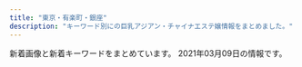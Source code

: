 ```yaml
---
title: "東京・有楽町・銀座"
description: "キーワード別にの巨乳アジアン・チャイナエステ嬢情報をまとめました。"
---
```


新着画像と新着キーワードをまとめています。
2021年03月09日の情報です。

<DmmAffiliateIns />
<KeywordTable
  shops={
    [
    {
        "img_links": [
            "http://cocosia-massage.work/sp/img/t-t2.jpg",
            "http://cocosia-massage.work/sp/img/t-t.jpg",
            "http://cocosia-massage.work/img/sta6.jpg",
            "http://cocosia-massage.work/sp/img/cam3.jpg",
            "http://cocosia-massage.work/sp/img/p-4.jpg",
            "http://cocosia-massage.work/img/news.jpg",
            "http://cocosia-massage.work/sp/img/st6.jpg",
            "http://cocosia-massage.work/sp/img/cam4.jpg",
            "http://cocosia-massage.work/img/st5.jpg",
            "http://cocosia-massage.work/sp/img/acc.jpg",
            "http://cocosia-massage.work/sp/img/t-s.jpg",
            "http://cocosia-massage.work/img/newf.jpg",
            "http://cocosia-massage.work/img/conc.jpg",
            "http://cocosia-massage.work/img/acc.jpg",
            "http://cocosia-massage.work/sp/img/st5.jpg",
            "http://cocosia-massage.work/img/sta4.jpg",
            "http://cocosia-massage.work/img/st4.jpg",
            "http://cocosia-massage.work/img/sta1.jpg",
            "http://cocosia-massage.work/sp/img/p-5.jpg",
            "http://cocosia-massage.work/img/fla-2.jpg",
            "http://cocosia-massage.work/sp/img/t-r.jpg",
            "http://cocosia-massage.work/sp/img/sys.jpg",
            "http://cocosia-massage.work/sp/img/pc.jpg",
            "http://cocosia-massage.work/img/r9.jpg",
            "http://cocosia-massage.work/sp/img/p-3.jpg",
            "http://cocosia-massage.work/img/head2.jpg",
            "http://cocosia-massage.work/img/st1.jpg",
            "http://cocosia-massage.work/sp/img/botton.jpg",
            "http://cocosia-massage.work/img/sta3.jpg",
            "http://cocosia-massage.work/sp/img/cam2.jpg",
            "http://cocosia-massage.work/img/sta5.jpg",
            "http://cocosia-massage.work/img/xmas.png",
            "http://cocosia-massage.work/sp/img/st2.jpg",
            "http://cocosia-massage.work/img/st2.jpg",
            "http://cocosia-massage.work/sp/img/qr.jpg",
            "http://cocosia-massage.work/sp/img/p-6.jpg",
            "http://cocosia-massage.work/sp/img/rec.jpg",
            "http://cocosia-massage.work/img/st6.jpg",
            "http://cocosia-massage.work/img/st3.jpg",
            "http://cocosia-massage.work/sp/img/st1.jpg",
            "http://cocosia-massage.work/sp/img/cam1.jpg",
            "http://cocosia-massage.work/sp/img/st4.jpg",
            "http://cocosia-massage.work/img/fla-1.jpg",
            "http://cocosia-massage.work/sp/img/st3.jpg",
            "http://cocosia-massage.work/sp/img/info.jpg",
            "http://cocosia-massage.work/img/cncp.jpg",
            "http://cocosia-massage.work/img/sta2.jpg",
            "http://cocosia-massage.work/img/nos.jpg"
        ],
        "name": "COCOSIA",
        "station": "\u4eba\u5f62\u753a\u99c5A1\u51fa\u53e3",
        "keywords": {
            "F": 5,
            "88": 5,
            "D": 8,
            "C": 22,
            "E": 2,
            "87": 2,
            "85": 16
        },
        "url": "http://cocosia-massage.work/"
    },
    {
        "url": "http://esthe-aroma.com/",
        "img_links": [
            "http://esthe-aroma.com/images/photo03.jpg",
            "http://esthe-aroma.com/images/cg08.jpg",
            "http://esthe-aroma.com/images/cg09.jpg",
            "http://esthe-aroma.com/images/cg03.jpg",
            "http://esthe-aroma.com/images/cg05.jpg",
            "http://esthe-aroma.com/images/btn2.png",
            "http://esthe-aroma.com/images/qrc.jpg",
            "http://esthe-aroma.com/images/mainImg_sub.jpg",
            "http://esthe-aroma.com/images/icon_tel.png",
            "http://esthe-aroma.com/images/photo01.jpg",
            "http://esthe-aroma.com/images/icon_staff.png",
            "http://esthe-aroma.com/images/photo02.jpg",
            "http://esthe-aroma.com/images/icon_info.png",
            "http://esthe-aroma.com/images/cg01.jpg",
            "http://esthe-aroma.com/images/end-info.png",
            "http://esthe-aroma.com/images/cg13.jpg",
            "http://esthe-aroma.com/images/cg07.jpg",
            "http://esthe-aroma.com/images/cg11.jpg",
            "http://esthe-aroma.com/images/cg02.jpg",
            "http://esthe-aroma.com/images/cg10.jpg",
            "http://esthe-aroma.com/images/cg04.jpg",
            "http://esthe-aroma.com/images/icon_top.png",
            "http://esthe-aroma.com/images/cg12.jpg",
            "http://esthe-aroma.com/images/cg06.jpg",
            "http://esthe-aroma.com/images/icon_concept.png"
        ],
        "station": "\u99ac\u55b0\u6a2a\u5c71\u99c5A2\u51fa\u53e3",
        "name": "Miss.9\uff5e\u30df\u30b9.\u30ad\u30e5\u30a6\uff5e",
        "keywords": {
            "E": 1,
            "D": 10,
            "86": 13,
            "C": 2
        }
    },
    {
        "station": "\u6771\u9280\u5ea7\u99c5A7\u51fa\u53e3",
        "name": "Tiara-\u30c6\u30a4\u30a2\u30e9-",
        "url": "https://est-tiara.info/",
        "keywords": {
            "E": 1,
            "89": 1,
            "D": 4,
            "C": 1,
            "87": 1
        },
        "img_links": [
            "https://est-tiara.info/staffPhoto/s20210304095623.jpg",
            "https://est-tiara.info/uploadfiles/Image/image(1).png",
            "https://est-tiara.info/staffPhoto/b20201016083828.jpg",
            "https://est-tiara.info/staffPhoto/b20210304095739.jpg",
            "https://est-tiara.info/uploadfiles/Image/image(2).png",
            "https://est-tiara.info/images/gallery/r1.jpg",
            "https://est-tiara.info/uploadfiles/Image/image(4).png",
            "https://est-tiara.info/staffPhoto/s20210304095845.jpg",
            "https://est-tiara.info/images/gallery/r8.jpg",
            "https://est-tiara.info/uploadfiles/Image/campaignEstTiaraInfo.jpg",
            "https://est-tiara.info/uploadfiles/Image/image.png",
            "https://est-tiara.info/images/gallery/r3.jpg",
            "https://est-tiara.info/images/gallery/r5.jpg",
            "https://est-tiara.info/staffPhoto/b20210304095845.jpg",
            "https://est-tiara.info/js/sliderLine/slide_prev.png",
            "https://est-tiara.info/staffPhoto/b20210304100038.jpg",
            "https://est-tiara.info/images/gallery/r6.jpg",
            "https://est-tiara.info/images/gallery/r4.jpg",
            "https://est-tiara.info/staffPhoto/s20201016083828.jpg",
            "https://est-tiara.info/images/mobile.png",
            "https://est-tiara.info/js/sliderLine/slide_next.png",
            "https://est-tiara.info/staffPhoto/s20201016083614.jpg",
            "https://est-tiara.info/uploadfiles/Image/image(3).png",
            "https://est-tiara.info/staffPhoto/b20210304100121.jpg",
            "https://est-tiara.info/staffPhoto/b20201016083614.jpg",
            "https://est-tiara.info/staffPhoto/s20210304100038.jpg",
            "https://est-tiara.info/images/returnBtn.png",
            "https://est-tiara.info/images/gallery/r2.jpg",
            "https://est-tiara.info/staffPhoto/b20210304095623.jpg",
            "https://est-tiara.info/staffPhoto/s20210304095739.jpg",
            "https://est-tiara.info/staffPhoto/s20210304100121.jpg",
            "https://est-tiara.info/images/gallery/r7.jpg"
        ]
    },
    {
        "name": "\u60a0",
        "url": "http://koikst.xyz/",
        "keywords": {
            "85": 2,
            "89": 3,
            "E": 3,
            "C": 2
        },
        "img_links": [
            "http://koikst.xyz/_src/20885809/www.cman.png",
            "http://koikst.xyz/_src/20886103/up.png",
            "http://koikst.xyz/_src/20991736/t02200330_0640096013249885015.jpg",
            "http://sunflower.jp.net/2.jpg",
            "http://sunflower.jp.net/5.jpg",
            "http://koikst.xyz/_src/21089124/img20180325193504865361.png",
            "http://koikst.xyz/_src/20886308/t02200330_0640096013249885015.jpg",
            "http://koikst.xyz/_src/20886060/index_33.png",
            "http://koikst.xyz/_src/20886062/index_35.png",
            "http://koikst.xyz/_src/20885828/up.png",
            "http://koikst.xyz/_src/20886019/up.png",
            "http://koikst.xyz/_src/20886231/_dsf0770_pp.jpg",
            "http://koikst.xyz/_src/20886005/wechatimg35.jpg",
            "http://koikst.xyz/_src/20886310/wechatimg405.jpg",
            "http://koikst.xyz/_src/20886229/_dsf0778_pp.jpg",
            "http://koikst.xyz/_src/20885845/up.png",
            "http://koikst.xyz/_src/20886235/t02200330_0640096013249885015.jpg",
            "http://koikst.xyz/_src/20886066/slider2.png",
            "http://koikst.xyz/_src/20885997/up.png",
            "http://koikst.xyz/_src/20886007/_k3_6020.jpg",
            "http://koikst.xyz/_src/51067440/wechatimg723.jpg",
            "http://koikst.xyz/_src/20886092/therapist-ito.jpg",
            "http://koikst.xyz/_src/20886300/media-20170919.jpg",
            "http://koikst.xyz/_src/20886010/img_3017.jpg",
            "http://sunflower.jp.net/1.jpg",
            "http://koikst.xyz/_src/20886305/therapist-ito.jpg",
            "http://koikst.xyz/_src/20886061/index_34.png",
            "http://koikst.xyz/_src/51067437/wechatimg724.jpg",
            "http://koikst.xyz/_src/20886008/_k3_6019.jpg",
            "http://koikst.xyz/_src/20886233/906ab10dd05fdcaee1fa99bd6e5779ea.jpg",
            "http://koikst.xyz/_src/20886059/sign.png",
            "http://koikst.xyz/_src/20886287/9c88380aa0315ec9292225a3223d62d9.jpg",
            "http://koikst.xyz/_src/20886283/img20170527114635169213.png",
            "http://koikst.xyz/_src/20886006/wechatimg36.jpg",
            "http://koikst.xyz/_src/20886064/index_37.png",
            "http://koikst.xyz/_src/20886148/therapist-ito.jpg",
            "http://koikst.xyz/_src/20886222/up.png",
            "http://koikst.xyz/_src/20885811/up.png",
            "http://koikst.xyz/_src/51067435/wechatimg725.jpg",
            "http://koikst.xyz/_src/20886009/img_2917.jpg",
            "http://koikst.xyz/_src/51067433/wechatimg726.jpg",
            "http://sunflower.jp.net/6.jpg",
            "http://koikst.xyz/_src/20886063/index_36.png",
            "http://koikst.xyz/_src/20886122/up.png",
            "http://sunflower.jp.net/3.jpg",
            "http://koikst.xyz/_src/20886111/_dsf0778_pp.jpg",
            "http://koikst.xyz/_src/20886065/index_38.png",
            "http://koikst.xyz/_src/20886211/07958eda583eff2b24876adf03c0a434.jpg",
            "http://koikst.xyz/_src/20886035/up.png",
            "http://koikst.xyz/_src/20885836/sign.jpg",
            "http://koikst.xyz/_src/20886058/sign.png",
            "http://koikst.xyz/_src/20886303/07958eda583eff2b24876adf03c0a434.jpg"
        ],
        "station": "JR\u6771\u4eac\u99c5\u516b\u91cd\u6d32\u53e3"
    },
    {
        "url": "https://aroma.tyo.cm/",
        "station": "\u8305\u5834\u753a\u99c510\u756a\u51fa\u53e3",
        "img_links": [],
        "keywords": {},
        "name": "\u6975\u4e0a\u30e1\u30f3\u30ba\u30a2\u30ed\u30de\u65e5\u672c\u6a4b"
    },
    {
        "img_links": [
            "https://www.hatena.ne.jp/images/wwwridge/ok@2x.png",
            "https://www.hatena.ne.jp/images/wwwridge/help@2x.png",
            "http://b.hatena.ne.jp/images/v4/public/add/hatenabookmark_android.png",
            "http://momipara.jp/img/link/momi88.jpg",
            "https://b.st-hatena.com/images/entry-button/button-only@2x.png",
            "https://b.hatena.ne.jp/images/v4/public/add/hatenabookmark_ios7.png",
            "http://asian.mensesthe.tokyo/wp-content/uploads/2016/01/7CzXuAWe.jpg",
            "https://b.hatena.ne.jp/images/v4/public/add/hatenabookmark_android.png",
            "http://\u30a2\u30b8\u30a2\u30f3\u30a8\u30b9\u30c6.biz/images/88-31.jpg",
            "http://b.hatena.ne.jp/images/v4/public/add/hatenabookmark_ios7.png",
            "https://www.hatena.ne.jp/images/wwwridge/ng@2x.png"
        ],
        "name": "\u5feb\u9069\u5802",
        "station": "\u516b\u4e01\u5800\u99c5B2\u51fa\u53e3",
        "url": "http://kaitekido.eei.jp/",
        "keywords": {}
    },
    {
        "keywords": {
            "85": 5,
            "86": 5,
            "87": 10,
            "D": 20
        },
        "name": "Angel Love",
        "url": "https://angel-love.tyo.cm/",
        "img_links": [
            "https://angel-love.tyo.cm/images/info.jpg",
            "https://angel-love.tyo.cm/images/s_news.jpg",
            "https://angel-love.tyo.cm/photos/sites/27/2021/02/2021021603162127.jpg",
            "https://angel-love.tyo.cm/images/top.jpg",
            "https://angel-love.tyo.cm/photos/sites/27/2021/02/2021021603162366.jpg",
            "https://angel-love.tyo.cm/images/room4.jpg",
            "https://angel-love.tyo.cm/images/s_staff.png",
            "https://angel-love.tyo.cm/images/s1.jpg",
            "https://angel-love.tyo.cm/images/room3.jpg",
            "https://angel-love.tyo.cm/photos/sites/27/2021/02/2021021606344273.jpg",
            "https://angel-love.tyo.cm/images/news_bj1.jpg",
            "https://angel-love.tyo.cm/photos/sites/27/2021/02/2021021606263617.jpg",
            "https://angel-love.tyo.cm/images/news_bj3.jpg",
            "https://angel-love.tyo.cm/images/room1.jpg",
            "https://angel-love.tyo.cm/images/mobile.jpg",
            "https://angel-love.tyo.cm/images/room2.jpg",
            "https://angel-love.tyo.cm/images/s3.jpg",
            "https://angel-love.tyo.cm/photos/sites/27/2021/02/2021021603212172.jpg"
        ],
        "station": "\u9280\u5ea7\u99c5A5\u51fa\u53e3"
    },
    {
        "keywords": {
            "E": 6,
            "C": 6,
            "D": 9,
            "86": 9,
            "89": 3,
            "85": 6,
            "88": 3
        },
        "url": "http://sweet-massage.work/",
        "name": "Sweet",
        "img_links": [
            "http://sweet-massage.work/img/s4.jpg",
            "http://sweet-massage.work/img/foot-body.jpg",
            "http://sweet-massage.work/img/sta5.jpg",
            "http://sweet-massage.work/img/sta3.jpg",
            "http://sweet-massage.work/img/st05.jpg",
            "http://sweet-massage.work/sp/img/t-s.jpg",
            "http://sweet-massage.work/img/mobile-1.png",
            "http://sweet-massage.work/sp/img/s6.jpg",
            "http://sweet-massage.work/img/sta4.jpg",
            "http://sweet-massage.work/sp/img/sys.jpg",
            "http://sweet-massage.work/sp/img/time.jpg",
            "http://sweet-massage.work/sp/img/s5.jpg",
            "http://sweet-massage.work/img/st3.jpg",
            "http://sweet-massage.work/sp/img/st3.jpg",
            "http://sweet-massage.work/sp/img/pc.jpg",
            "http://sweet-massage.work/img/st005.jpg",
            "http://sweet-massage.work/img/s3.jpg",
            "http://sweet-massage.work/img/st04.jpg",
            "http://sweet-massage.work/sp/img/info.jpg",
            "http://sweet-massage.work/img/s6.jpg",
            "http://sweet-massage.work/img/st4.jpg",
            "http://sweet-massage.work/img/nos.jpg",
            "http://sweet-massage.work/sp/img/st5.jpg",
            "http://sweet-massage.work/sp/img/st05.jpg",
            "http://sweet-massage.work/img/st07.jpg",
            "http://sweet-massage.work/img/st01.jpg",
            "http://sweet-massage.work/img/m1.png",
            "http://sweet-massage.work/img/st6.jpg",
            "http://sweet-massage.work/sp/img/st06.jpg",
            "http://sweet-massage.work/sp/img/st2.jpg",
            "http://sweet-massage.work/sp/img/st1.jpg",
            "http://sweet-massage.work/sp/img/t-o.jpg",
            "http://sweet-massage.work/sp/img/t-r.jpg",
            "http://sweet-massage.work/sp/img/s4.jpg",
            "http://sweet-massage.work/img/st03.jpg",
            "http://sweet-massage.work/sp/img/pic.jpg",
            "http://sweet-massage.work/img/s2.jpg",
            "http://sweet-massage.work/sp/img/t-a.jpg",
            "http://sweet-massage.work/sp/img/st6.jpg",
            "http://sweet-massage.work/sp/img/st005.jpg",
            "http://sweet-massage.work/sp/img/tel.jpg",
            "http://sweet-massage.work/img/s1.jpg",
            "http://sweet-massage.work/img/sta6.jpg",
            "http://sweet-massage.work/sp/img/st07.jpg",
            "http://sweet-massage.work/img/sta2.jpg",
            "http://sweet-massage.work/img/st7.jpg",
            "http://sweet-massage.work/img/st1.jpg",
            "http://sweet-massage.work/sp/img/botton.jpg",
            "http://sweet-massage.work/sp/img/st4.jpg",
            "http://sweet-massage.work/sp/img/st04.jpg",
            "http://sweet-massage.work/img/st06.jpg",
            "http://sweet-massage.work/sp/img/add.jpg",
            "http://sweet-massage.work/sp/img/s7.jpg",
            "http://sweet-massage.work/img/s7.jpg",
            "http://sweet-massage.work/img/s5.jpg",
            "http://sweet-massage.work/img/sta7.jpg",
            "http://sweet-massage.work/img/sta1.jpg",
            "http://sweet-massage.work/sp/img/tit.jpg",
            "http://sweet-massage.work/img/st2.jpg",
            "http://sweet-massage.work/sp/img/st7.jpg",
            "http://sweet-massage.work/sp/img/st02.jpg",
            "http://sweet-massage.work/sp/img/st03.jpg",
            "http://sweet-massage.work/img/st5.jpg",
            "http://sweet-massage.work/sp/img/t-t.jpg",
            "http://sweet-massage.work/sp/img/add2.jpg",
            "http://sweet-massage.work/sp/img/st01.jpg",
            "http://sweet-massage.work/img/st02.jpg"
        ],
        "station": "\u8305\u5834\u753a\u99c53\u756a\u51fa\u53e3"
    },
    {
        "station": "\u99ac\u55b0\u6a2a\u5c71\u99c5A2\u51fa\u53e3",
        "keywords": {
            "87": 7,
            "D": 8,
            "86": 1
        },
        "url": "http://www.comodo.relaxjp.info/",
        "img_links": [
            "http://www.comodo.relaxjp.info/files/011.jpg",
            "http://www.comodo.relaxjp.info/files/010-03.jpg",
            "http://www.comodo.relaxjp.info/files/013.jpg",
            "http://www.comodo.relaxjp.info/images/s_news.jpg",
            "http://www.comodo.relaxjp.info/images/hua.jpg",
            "http://www.comodo.relaxjp.info/images/s_staff.jpg",
            "http://www.comodo.relaxjp.info/files/013-03.jpg",
            "http://www.comodo.relaxjp.info/files/014-02.jpg",
            "http://www.comodo.relaxjp.info/files/009.jpg",
            "http://www.comodo.relaxjp.info/images/s_info.jpg",
            "http://www.comodo.relaxjp.info/files/013-02.jpg",
            "http://www.comodo.relaxjp.info/files/010-02.jpg",
            "http://www.comodo.relaxjp.info/files/008-03.jpg",
            "http://www.comodo.relaxjp.info/files/014-03.jpg",
            "http://www.comodo.relaxjp.info/files/014.jpg",
            "http://www.comodo.relaxjp.info/files/008.jpg",
            "http://www.comodo.relaxjp.info/files/009-03.jpg",
            "http://www.comodo.relaxjp.info/files/011-03.jpg",
            "http://www.comodo.relaxjp.info/images/bj3.jpg",
            "http://www.comodo.relaxjp.info/images/s_link.jpg",
            "http://www.comodo.relaxjp.info/files/010.jpg",
            "http://www.comodo.relaxjp.info/files/007-03.jpg",
            "http://www.comodo.relaxjp.info/files/012-02.jpg",
            "http://www.comodo.relaxjp.info/files/012.jpg",
            "http://www.comodo.relaxjp.info/files/007-02.jpg",
            "http://www.comodo.relaxjp.info/files/012-03.jpg",
            "http://www.comodo.relaxjp.info/files/008-02.jpg",
            "http://www.comodo.relaxjp.info/images/bj1.jpg",
            "http://www.comodo.relaxjp.info/images/top.png",
            "http://www.comodo.relaxjp.info/files/007.jpg",
            "http://www.comodo.relaxjp.info/files/011-02.jpg",
            "http://www.comodo.relaxjp.info/files/009-02.jpg"
        ],
        "name": "COMODO -\u30b3\u30e2\u30c9-"
    },
    {
        "keywords": {
            "86": 100,
            "D": 125,
            "85": 25
        },
        "station": "JR\u6771\u4eac\u99c5\u516b\u91cd\u6d32\u5317\u53e3",
        "name": "\u6771\u4eac\u65e5\u672c\u6a4b\u30e1\u30f3\u30ba\u30a8\u30b9\u30c6",
        "url": "https://mens-esthe.jpn.vin/",
        "img_links": [
            "https://mens-esthe.jpn.vin/photos/sites/4/2020/12/2020121102501422.jpg",
            "https://mens-esthe.jpn.vin/images/sp_photo_1.jpg",
            "https://mens-esthe.jpn.vin/images/tit_pick.jpg",
            "https://mens-esthe.jpn.vin/images/room1.jpg",
            "https://mens-esthe.jpn.vin/images/nav_link08.png",
            "https://mens-esthe.jpn.vin/images/nav_link04.png",
            "https://mens-esthe.jpn.vin/images/navbar-top.jpg",
            "https://mens-esthe.jpn.vin/images/nav_link02.png",
            "https://mens-esthe.jpn.vin/images/sp_end.png",
            "https://mens-esthe.jpn.vin/images/nav_link06.png",
            "https://mens-esthe.jpn.vin/photos/sites/4/2020/12/2020121102464663.jpg",
            "https://mens-esthe.jpn.vin/images/sp_tit_link.jpg",
            "https://mens-esthe.jpn.vin/images/end.png",
            "https://mens-esthe.jpn.vin/images/nav_link05.png",
            "https://mens-esthe.jpn.vin/images/nav_link07.png",
            "https://mens-esthe.jpn.vin/images/tit_info.jpg",
            "https://mens-esthe.jpn.vin/images/tit_face.jpg",
            "https://mens-esthe.jpn.vin/images/photo_1.jpg",
            "https://mens-esthe.jpn.vin/photos/sites/4/2020/12/202012110248090.jpg",
            "https://mens-esthe.jpn.vin/images/nav_link03.png",
            "https://mens-esthe.jpn.vin/images/tit_staff02.jpg",
            "https://mens-esthe.jpn.vin/images/tit_staff.jpg",
            "https://mens-esthe.jpn.vin/photos/sites/4/2020/12/2020121102462172.jpg",
            "https://mens-esthe.jpn.vin/images/tit_link.jpg",
            "https://mens-esthe.jpn.vin/images/room2.jpg",
            "https://mens-esthe.jpn.vin/images/side_mobile.jpg",
            "https://mens-esthe.jpn.vin/images/sp_tit_staff.jpg",
            "https://mens-esthe.jpn.vin/images/top.png",
            "https://mens-esthe.jpn.vin/images/sp_tit_staff02.jpg",
            "https://mens-esthe.jpn.vin/images/sp_tit_pick.jpg",
            "https://mens-esthe.jpn.vin/images/sp_tit_info.jpg",
            "https://mens-esthe.jpn.vin/images/nav_link01.png",
            "https://mens-esthe.jpn.vin/photos/sites/4/2020/12/2020121102483539.jpg"
        ]
    },
    {
        "station": "\u65b0\u5bcc\u753a\u99c53\u756a\u51fa\u53e3",
        "img_links": [
            "http://missyou-esthe.com/img/eve.jpg",
            "http://missyou-esthe.com/img/t2.jpg",
            "http://missyou-esthe.com/img/cg01.jpg",
            "http://missyou-esthe.com/img/tt16.jpg",
            "http://missyou-esthe.com/img/cg10.jpg",
            "http://missyou-esthe.com/img/no.png",
            "http://missyou-esthe.com/img/cg07.jpg",
            "http://missyou-esthe.com/img/tt14.jpg",
            "http://missyou-esthe.com/img/tt2.jpg",
            "http://missyou-esthe.com/img/tt15.jpg",
            "http://missyou-esthe.com/img/tt18.jpg",
            "http://missyou-esthe.com/img/cg11.jpg",
            "http://missyou-esthe.com/img/cg03.jpg",
            "http://missyou-esthe.com/img/tt11.jpg",
            "http://missyou-esthe.com/img/t3.jpg",
            "http://missyou-esthe.com/img/f.jpg",
            "http://missyou-esthe.com/img/tt20.jpg",
            "http://missyou-esthe.com/img/tt4.jpg",
            "http://missyou-esthe.com/img/cg09.jpg",
            "http://missyou-esthe.com/img/mr1.jpg",
            "http://missyou-esthe.com/img/lin.jpg",
            "http://missyou-esthe.com/img/t1.jpg",
            "http://missyou-esthe.com/img/tt17.jpg",
            "http://missyou-esthe.com/img/cg14.jpg",
            "http://missyou-esthe.com/img/cg04.jpg",
            "http://missyou-esthe.com/img/cg02.jpg",
            "http://missyou-esthe.com/img/cg091.jpg",
            "http://missyou-esthe.com/img/cg08.jpg",
            "http://missyou-esthe.com/img/cg13.jpg",
            "http://missyou-esthe.com/img/cg06.jpg",
            "http://missyou-esthe.com/img/tt1.jpg",
            "http://missyou-esthe.com/img/tt13.jpg",
            "http://missyou-esthe.com/img/tt19.jpg",
            "http://missyou-esthe.com/img/tt21.jpg",
            "http://missyou-esthe.com/img/cg05.jpg",
            "http://missyou-esthe.com/img/f1.jpg",
            "http://missyou-esthe.com/img/tt12.jpg"
        ],
        "keywords": {
            "85": 2,
            "86": 14,
            "87": 4
        },
        "name": "Lotus\uff5e\u30ed\u30fc\u30bf\u30b9\uff5e",
        "url": "http://missyou-esthe.com/"
    },
    {
        "station": "\u65b0\u65e5\u672c\u6a4b\u99c55\u756a\u51fa\u53e3",
        "url": "http://s-este.net/",
        "keywords": {},
        "img_links": [],
        "name": "\u30e9\u30d5\u30a3\u30fc\u30eb"
    },
    {
        "url": "http://yurarika.work/",
        "name": "\u3086\u3089\u308a\u9999",
        "station": "\u6c34\u5929\u5bae\u524d\u99c58\u756a\u51fa\u53e3",
        "keywords": {
            "C": 14,
            "86": 4,
            "D": 6,
            "88": 6,
            "85": 10
        },
        "img_links": [
            "http://yurarika.work/staff/mika1.jpg",
            "http://yurarika.work/staff/rara1.jpg",
            "http://yurarika.work/staff/mika.jpg",
            "http://yurarika.work/staff/aya2.jpg",
            "http://yurarika.work/staff/rara.jpg",
            "http://yurarika.work/staff/aya.jpg",
            "http://yurarika.work/staff/aya1.jpg",
            "http://yurarika.work/staff/mirai2.jpg",
            "http://yurarika.work/staff/mika2.jpg",
            "http://yurarika.work/img/all/loader.png",
            "http://yurarika.work/staff/mirai1.jpg",
            "http://yurarika.work/staff/mirai.jpg",
            "http://yurarika.work/staff/rara2.jpg"
        ]
    },
    {
        "name": "\u7d05\u8449",
        "img_links": [
            "http://arm-heal.com/img/ttl_mobile.png",
            "http://arm-heal.com/pic/topimg4.png",
            "http://arm-heal.com/staff/miki/01mb.jpg",
            "http://arm-heal.com/staff/emi/01mb.jpg",
            "http://arm-heal.com/pic/head.jpg",
            "http://arm-heal.com/pic/topimg1.png",
            "http://arm-heal.com/pic/topimg2.png",
            "http://arm-heal.com/staff/miya/01.jpg",
            "http://arm-heal.com/staff/miya/01mb.jpg",
            "http://arm-heal.com/staff/yuki/01mb.jpg",
            "http://arm-heal.com/img/ttl_staff.jpg",
            "http://arm-heal.com/i/files/homeimg.jpg",
            "http://arm-heal.com/img/ttl_rec.png",
            "http://arm-heal.com/pic/topimg3.png",
            "http://arm-heal.com/pic/topimg5.png",
            "http://arm-heal.com/staff/yuuyuu/01.jpg",
            "http://arm-heal.com/staff/aya/01.jpg",
            "http://arm-heal.com/staff/miki/01.jpg",
            "http://arm-heal.com/img/corona.png",
            "http://arm-heal.com/staff/yuuyuu/01mb.jpg",
            "http://arm-heal.com/staff/aya/01mb.jpg",
            "http://arm-heal.com/staff/yuki/01.jpg",
            "http://arm-heal.com/staff/emi/01.jpg",
            "http://arm-heal.com/img/att.png"
        ],
        "keywords": {
            "C": 15
        },
        "station": "\u516b\u4e01\u5800\u99c5A5\u53e3",
        "url": "http://arm-heal.com/"
    },
    {
        "keywords": {
            "E": 1,
            "86": 1,
            "87": 1,
            "D": 3,
            "85": 1,
            "83": 1
        },
        "url": "https://rumia.tyo.cm/",
        "station": "\u4eba\u5f62\u753a\u99c5A5\u51fa\u53e3",
        "name": "RUMIA\u30fb\u30eb\u30df\u30a2",
        "img_links": [
            "https://rumia.tyo.cm/images/room1.jpg",
            "https://rumia.tyo.cm/images/room4.jpg",
            "https://rumia.tyo.cm/images/s_staff.png",
            "https://rumia.tyo.cm/photos/sites/5/2017/08/3.jpg",
            "https://rumia.tyo.cm/images/s_face.jpg",
            "https://rumia.tyo.cm/images/room7.jpg",
            "https://rumia.tyo.cm/images/room3.jpg",
            "https://rumia.tyo.cm/images/top.png",
            "https://rumia.tyo.cm/images/room6.jpg",
            "https://rumia.tyo.cm/images/room2.jpg",
            "https://rumia.tyo.cm/images/s_link.png",
            "https://rumia.tyo.cm/photos/sites/5/2017/08/2.jpg",
            "https://rumia.tyo.cm/photos/sites/5/2017/08/1.jpg",
            "https://rumia.tyo.cm/images/s_news.jpg",
            "https://rumia.tyo.cm/images/s_mobile.jpg",
            "https://rumia.tyo.cm/images/room8.jpg",
            "https://rumia.tyo.cm/images/room5.jpg",
            "https://rumia.tyo.cm/images/mobile.jpg",
            "https://rumia.tyo.cm/photos/sites/5/2017/08/4.jpg"
        ]
    },
    {
        "station": "\u8305\u5834\u753a\u99c51\u756a\u51fa\u53e3",
        "name": "\u685c\uff5e\u3055\u304f\u3089\uff5e",
        "keywords": {
            "87": 2,
            "89": 3,
            "C": 4,
            "D": 3
        },
        "url": "http://sakura.relaxnabi.com/",
        "img_links": [
            "http://sakura.relaxnabi.com/css/staff/staff04.jpg",
            "http://sakura.relaxnabi.com/css/tel03.png",
            "http://sakura.relaxnabi.com/css/staff/staff14a.jpg",
            "http://sakura.relaxnabi.com/css/staff/staff13.jpg",
            "http://sakura.relaxnabi.com/css/nav/nav-006.png",
            "http://sakura.relaxnabi.com/css/nav/nav-005.png",
            "http://sakura.relaxnabi.com/css/topleft01.png",
            "http://sakura.relaxnabi.com/css/staff/staff02.jpg",
            "http://sakura.relaxnabi.com/css/nav/nav-004.png",
            "http://sakura.relaxnabi.com/css/staff/staff06.jpg",
            "http://sakura.relaxnabi.com/css/nav/nav-003.png",
            "http://sakura.relaxnabi.com/css/nav/nav-001.png",
            "http://sakura.relaxnabi.com/css/topleft02.png",
            "http://sakura.relaxnabi.com/css/nav/nav-002.png",
            "http://sakura.relaxnabi.com/css/topright02.jpg"
        ]
    },
    {
        "img_links": [
            "http://ginzamassage.net/user_data/00000144.jpg",
            "http://ginzamassage.net/user_data/00000115.jpg",
            "http://ginzamassage.net/user_data/00000228.jpg",
            "http://ginzamassage.net/user_data/00000153.jpg",
            "http://ginzamassage.net/user_data/00000124.jpg",
            "http://ginzamassage.net/user_data/00000127.jpg",
            "http://ginzamassage.net/user_data/00000145.jpg",
            "http://ginzamassage.net/user_data/00000128.jpg",
            "http://ginzamassage.net/user_data/00000217.jpg",
            "http://ginzamassage.net/user_data/00000146.jpg",
            "http://ginzamassage.net/user_data/00000101.jpg",
            "http://ginzamassage.net/user_data/00000123.jpg",
            "http://ginzamassage.net/user_data/00000225.jpg",
            "http://ginzamassage.net/user_data/00000132.jpg",
            "http://ginzamassage.net/user_data/00000106.jpg",
            "http://ginzamassage.net/images/noimg.png",
            "http://ginzamassage.net/user_data/00000142.jpg",
            "http://ginzamassage.net/user_data/00000184.jpg",
            "http://ginzamassage.net/user_data/00000104.jpg",
            "http://ginzamassage.net/user_data/00000105.jpg",
            "http://ginzamassage.net/user_data/00000129.jpg",
            "http://ginzamassage.net/user_data/00000121.jpg",
            "http://ginzamassage.net/user_data/00000136.jpg",
            "http://ginzamassage.net/user_data/00000238.jpg",
            "http://ginzamassage.net/user_data/00000141.jpg",
            "http://ginzamassage.net/user_data/00000131.jpg",
            "http://ginzamassage.net/images/1.jpg",
            "http://ginzamassage.net/user_data/00000233.jpg",
            "http://ginzamassage.net/user_data/00000134.jpg",
            "http://ginzamassage.net/user_data/00000130.jpg",
            "http://ginzamassage.net/user_data/00000138.jpg",
            "http://ginzamassage.net/user_data/00000232.jpg",
            "http://ginzamassage.net/user_data/00000143.jpg",
            "http://ginzamassage.net/user_data/00000147.jpg",
            "http://ginzamassage.net/user_data/00000097.jpg",
            "http://ginzamassage.net/user_data/00000100.jpg",
            "http://ginzamassage.net/user_data/00000114.jpg",
            "http://ginzamassage.net/user_data/00000102.jpg",
            "http://ginzamassage.net/user_data/00000103.jpg",
            "http://ginzamassage.net/user_data/00000148.png",
            "http://ginzamassage.net/user_data/00000126.jpg",
            "http://ginzamassage.net/user_data/00000116.jpg",
            "http://ginzamassage.net/user_data/00000117.jpg",
            "http://ginzamassage.net/user_data/00000226.jpg",
            "http://ginzamassage.net/user_data/00000235.jpg",
            "http://ginzamassage.net/user_data/00000218.jpg",
            "http://ginzamassage.net/user_data/00000139.jpg",
            "http://ginzamassage.net/user_data/00000216.jpg",
            "http://ginzamassage.net/user_data/00000135.jpg",
            "http://ginzamassage.net/user_data/00000099.jpg",
            "http://ginzamassage.net/user_data/00000137.jpg",
            "http://ginzamassage.net/user_data/00000125.jpg",
            "http://ginzamassage.net/user_data/00000237.jpg",
            "http://ginzamassage.net/user_data/00000133.jpg",
            "http://ginzamassage.net/user_data/00000149.jpg",
            "http://ginzamassage.net/user_data/00000109.jpg",
            "http://ginzamassage.net/user_data/00000140.jpg"
        ],
        "keywords": {
            "\u80f8": 7,
            "\u4e73": 1
        },
        "station": "\u6771\u9280\u5ea7\u99c55\u756a\u51fa\u53e3",
        "url": "http://ginzamassage.net",
        "name": "\u91d1\u306e\u83ef"
    },
    {
        "img_links": [
            "https://kayabacho-mensesthe.com/images/main4.jpg",
            "https://kayabacho-mensesthe.com/icon/twitter.png",
            "https://kayabacho-mensesthe.com/room/room-l6.jpg",
            "https://kayabacho-mensesthe.com/room/room-l4.jpg",
            "https://kayabacho-mensesthe.com/images/main1.jpg",
            "https://kayabacho-mensesthe.com/icon/facebook.png",
            "https://kayabacho-mensesthe.com/staff/urara-s1.jpg",
            "https://kayabacho-mensesthe.com/wp/wp-content/uploads/2019/12/emi.jpg",
            "https://kayabacho-mensesthe.com/wp/wp-content/uploads/2019/08/mimi.jpg",
            "https://kayabacho-mensesthe.com/staff/rin-s1.jpg",
            "https://kayabacho-mensesthe.com/images/top3.jpg",
            "https://kayabacho-mensesthe.com/images/main2.jpg",
            "https://kayabacho-mensesthe.com/wp/wp-content/uploads/2020/12/yuki.jpg",
            "https://kayabacho-mensesthe.com/staff/ayaka-s1.jpg",
            "https://kayabacho-mensesthe.com/images/mensesthe.jpg",
            "https://kayabacho-mensesthe.com/wp/wp-content/uploads/2020/08/ayaka-1-200x300.jpg",
            "https://kayabacho-mensesthe.com/images/footer-l.png",
            "https://kayabacho-mensesthe.com/staff/miyu-s1.jpg",
            "https://kayabacho-mensesthe.com/room/room-l7.jpg",
            "https://kayabacho-mensesthe.com/link/mens-esthe.png",
            "https://kayabacho-mensesthe.com/staff/mimi-s1.jpg",
            "https://kayabacho-mensesthe.com/room/room-l5.jpg",
            "https://kayabacho-mensesthe.com/room/room-l1.jpg",
            "https://kayabacho-mensesthe.com/images/flower.png",
            "https://kayabacho-mensesthe.com/staff/nao-s1.jpg",
            "https://kayabacho-mensesthe.com/staff/aki-s1.jpg",
            "https://kayabacho-mensesthe.com/wp/wp-content/uploads/2019/12/misaki.jpg",
            "https://kayabacho-mensesthe.com/wp/wp-content/uploads/2020/10/aki-s1-150x150.jpg",
            "https://kayabacho-mensesthe.com/wp/wp-content/uploads/2019/12/IMG_8988.jpg",
            "https://kayabacho-mensesthe.com/room/room-l3.jpg",
            "https://kayabacho-mensesthe.com/images/top1.jpg",
            "https://kayabacho-mensesthe.com/images/top2.jpg",
            "https://kayabacho-mensesthe.com/wp/wp-content/uploads/2021/01/yuna.jpg",
            "https://kayabacho-mensesthe.com/wp/wp-content/uploads/2019/07/misaki.jpg",
            "https://kayabacho-mensesthe.com/wp/wp-content/uploads/2020/02/miyu.jpg",
            "https://kayabacho-mensesthe.com/images/clear.png",
            "https://kayabacho-mensesthe.com/staff/aoi-s1.jpg",
            "https://kayabacho-mensesthe.com/icon/line.png",
            "https://kayabacho-mensesthe.com/room/room-l2.jpg",
            "https://kayabacho-mensesthe.com/icon/yelp.png",
            "https://kayabacho-mensesthe.com/wp/wp-content/uploads/2020/08/ayaka-1.jpg",
            "https://kayabacho-mensesthe.com/wp/wp-content/uploads/2019/12/mitsuki.jpg",
            "https://kayabacho-mensesthe.com/images/main3.jpg",
            "https://kayabacho-mensesthe.com/images/footer-r.png",
            "https://kayabacho-mensesthe.com/staff/emi-s1.jpg",
            "https://kayabacho-mensesthe.com/wp/wp-content/uploads/2020/11/urara3.jpg",
            "https://kayabacho-mensesthe.com/room/room-l8.jpg",
            "https://kayabacho-mensesthe.com/staff/yuna-s1.jpg",
            "https://kayabacho-mensesthe.com/staff/misaki-s1.jpg"
        ],
        "url": "https://kayabacho-mensesthe.com/",
        "name": "Spa Ananda",
        "station": "\u8305\u5834\u753a\u99c52\u756a\u51fa\u53e3",
        "keywords": {
            "C": 25,
            "E": 6,
            "D": 19
        }
    },
    {
        "station": "JR\u65b0\u65e5\u672c\u6a4b\u99c56\u756a\u51fa\u53e3",
        "url": "https://melodyspa.tokyo/",
        "img_links": [
            "https://melodyspa.tokyo/images/topimage/topimage.jpg",
            "https://melodyspa.tokyo/images/share/pagetop.png",
            "https://melodyspa.tokyo/images/st/rara2.jpg",
            "https://melodyspa.tokyo/images/st/rui.jpg",
            "https://melodyspa.tokyo/images/st/yuna1.jpg",
            "https://melodyspa.tokyo/images/st/ringo.jpg",
            "https://melodyspa.tokyo/images/st/yuna.jpg",
            "https://melodyspa.tokyo/images/st/mina.jpg",
            "https://melodyspa.tokyo/images/st/rui2.jpg",
            "https://melodyspa.tokyo/images/st/mina2.jpg",
            "https://melodyspa.tokyo/images/st/risa.jpg",
            "https://melodyspa.tokyo/images/st/you2.jpg",
            "https://melodyspa.tokyo/images/st/you3.jpg",
            "https://melodyspa.tokyo/images/st/yuna2.jpg",
            "https://melodyspa.tokyo/images/st/you.jpg",
            "https://melodyspa.tokyo/images/st/miho.jpg"
        ],
        "name": "Melody Spa -\u30e1\u30ed\u30c7\u30a3 \u30b9\u30d1-",
        "keywords": {
            "F": 2,
            "C": 30,
            "86": 4
        }
    },
    {
        "station": "JR\u6771\u4eac\u99c5\u516b\u91cd\u6d32\u5317\u53e3",
        "keywords": {
            "D": 2,
            "87": 1,
            "86": 1,
            "91": 1,
            "G": 1,
            "93": 1,
            "85": 3,
            "C": 3,
            "E": 3,
            "89": 1,
            "90": 1,
            "83": 1
        },
        "img_links": [
            "http://f-relaxe.net/images/index_08.jpg",
            "http://f-relaxe.net/girl/09.jpg",
            "http://f-relaxe.net/girl/09a.jpg",
            "http://f-relaxe.net/images/01.jpg",
            "http://f-relaxe.net/images/index_14.jpg",
            "http://f-relaxe.net/girl/012.jpg",
            "http://f-relaxe.net/girl/04.jpg",
            "http://f-relaxe.net/girl/013.jpg",
            "http://f-relaxe.net/images/staff_11.jpg",
            "http://f-relaxe.net/girl/02.jpg",
            "http://f-relaxe.net/girl/013a.jpg",
            "http://f-relaxe.net/images/rec.jpg",
            "http://f-relaxe.net/images/sub_12.jpg",
            "http://f-relaxe.net/images/index_01.jpg",
            "http://f-relaxe.net/images/index_17.jpg",
            "http://f-relaxe.net/images/sub_10.jpg",
            "http://f-relaxe.net/images/index_05.jpg",
            "http://f-relaxe.net/images/line.jpg",
            "http://f-relaxe.net/girl/02a.jpg",
            "http://f-relaxe.net/images/index_119.jpg",
            "http://f-relaxe.net/images/02.jpg",
            "http://f-relaxe.net/girl/08a.jpg",
            "http://f-relaxe.net/images/index_04.jpg",
            "http://f-relaxe.net/girl/024.jpg",
            "http://f-relaxe.net/girl/017.jpg",
            "http://f-relaxe.net/images/sub_15.jpg",
            "http://f-relaxe.net/girl/011a.jpg",
            "http://f-relaxe.net/images/index_12.jpg",
            "http://f-relaxe.net/girl/010.jpg",
            "http://f-relaxe.net/images/index_09.jpg",
            "http://f-relaxe.net/girl/00.jpg",
            "http://f-relaxe.net/images/index_18.jpg",
            "http://f-relaxe.net/images/index_07.jpg",
            "http://f-relaxe.net/girl/011.jpg",
            "http://f-relaxe.net/girl/010a.jpg",
            "http://f-relaxe.net/images/info_11.jpg",
            "http://f-relaxe.net/images/index_03.jpg",
            "http://f-relaxe.net/images/info.jpg",
            "http://f-relaxe.net/images/index_06.jpg",
            "http://f-relaxe.net/images/index_13.jpg",
            "http://f-relaxe.net/images/rec_11.jpg",
            "http://f-relaxe.net/girl/07a.jpg",
            "http://f-relaxe.net/girl/012a.jpg",
            "http://f-relaxe.net/girl/07.jpg",
            "http://f-relaxe.net/images/index_10.jpg",
            "http://f-relaxe.net/images/index_16.jpg",
            "http://f-relaxe.net/images/03.jpg",
            "http://f-relaxe.net/girl/08.jpg"
        ],
        "name": "For you",
        "url": "http://f-relaxe.net"
    },
    {
        "name": "\u30eb\u30ca\u30b7\u30e3\u30a4\u30f3",
        "url": "http://luna-shine.info/",
        "station": "\u5c0f\u4f1d\u99ac\u753a\u99c53\u756a\u51fa\u53e3",
        "img_links": [
            "http://luna-shine.info/uploads/lunashine/2012/12/topview3.jpg",
            "http://luna-shine.info/uploads/lunashine/2016/11/31.jpg",
            "http://luna-shine.info/uploads/lunashine/2015/09/1-12041z120344c1_e589afe69cac_e589afe69cac.jpg",
            "http://luna-shine.info/uploads/lunashine/2013/03/img_0522_e589afe69cac-1000x1333.jpg",
            "http://luna-shine.info/uploads/lunashine/2019/12/e5beaee4bfa1e59bbee78987_20191207154634.jpg",
            "http://luna-shine.info/uploads/lunashine/images/rq01.jpg",
            "http://luna-shine.info/uploads/lunashine/2015/03/8dbe4d07b4f1258c30f14b30e60c1466.png",
            "http://luna-shine.info/uploads/lunashine/2012/12/mobile.jpg",
            "http://luna-shine.info/uploads/lunashine/2015/01/2_e589afe69cac.jpg",
            "http://luna-shine.info/uploads/lunashine/2015/03/171f728230a16701d87b9e61ba70edf8.png",
            "http://luna-shine.info/uploads/lunashine/2013/10/e381bfe38286e3818d-5_e589afe69cac.jpg",
            "http://luna-shine.info/uploads/lunashine/2013/01/room-9.jpg",
            "http://luna-shine.info/uploads/lunashine/2013/01/room-3.jpg",
            "http://luna-shine.info/uploads/lunashine/2017/04/22221.jpg",
            "http://luna-shine.info/uploads/lunashine/2018/05/2.jpg",
            "http://luna-shine.info/uploads/lunashine/2015/01/0.jpg",
            "http://luna-shine.info/uploads/lunashine/2013/01/room-1.jpg",
            "http://luna-shine.info/uploads/lunashine/2013/01/room-2.jpg",
            "http://luna-shine.info/uploads/lunashine/2013/10/e381bfe3818d2_e589afe69cac.jpg",
            "http://luna-shine.info/uploads/lunashine/2014/06/9c1b42356edc1bb51d040e0a1783fa97.png",
            "http://luna-shine.info/uploads/lunashine/2015/03/123.jpg",
            "http://luna-shine.info/uploads/lunashine/2016/12/img_4240.jpg",
            "http://luna-shine.info/uploads/lunashine/2014/05/naomi1-276x3584.jpg",
            "http://luna-shine.info/uploads/lunashine/2014/06/image-15.jpeg",
            "http://luna-shine.info/uploads/lunashine/2013/01/room-11.jpg",
            "http://luna-shine.info/uploads/lunashine/2014/06/image-14.jpeg",
            "http://luna-shine.info/uploads/lunashine/2014/05/22.jpg",
            "http://luna-shine.info/uploads/lunashine/images/picup.png",
            "http://luna-shine.info/uploads/lunashine/2019/04/bottom.jpg",
            "http://luna-shine.info/uploads/lunashine/2013/05/p1020464_e589afe69cac.jpg",
            "http://luna-shine.info/uploads/lunashine/2013/01/room-6.jpg",
            "http://luna-shine.info/uploads/lunashine/2019/01/e5beaee4bfa1e59bbee78987_20190124144601.jpg",
            "http://luna-shine.info/uploads/lunashine/2015/04/1111_e589afe69cac.jpg",
            "http://luna-shine.info/uploads/lunashine/2019/04/e5beaee4bfa1e59bbee78987_2019031616274791.jpg",
            "http://luna-shine.info/uploads/lunashine/2019/07/qqe59bbee78987201504181707251.jpg",
            "http://luna-shine.info/uploads/lunashine/2015/12/qqe59bbee7898720151214133747.jpg",
            "http://luna-shine.info/uploads/lunashine/2013/01/img_0427_e589afe69cac-276x368.jpg",
            "http://luna-shine.info/uploads/lunashine/2013/10/e38182e38286e381bf3_e589afe69cac.jpg",
            "http://luna-shine.info/uploads/lunashine/2020/01/e5beaee4bfa1e59bbee78987_20190517131309.jpg",
            "http://luna-shine.info/uploads/lunashine/images/rq03.jpg",
            "http://luna-shine.info/uploads/lunashine/2015/06/image1-266x4001.jpg",
            "http://luna-shine.info/uploads/lunashine/2019/04/tel.jpg",
            "http://luna-shine.info/uploads/lunashine/2019/03/e5beaee4bfa1e59bbee78987_201903161627476.jpg",
            "http://luna-shine.info/uploads/lunashine/2013/01/qiu-1.jpg",
            "http://luna-shine.info/uploads/lunashine/2013/01/img_0370_e589afe69cac-276x368.jpg",
            "http://luna-shine.info/uploads/lunashine/images/new_tit.jpg",
            "http://luna-shine.info/uploads/lunashine/images/no-photo.jpg",
            "http://luna-shine.info/uploads/lunashine/2015/03/11111.jpg",
            "http://luna-shine.info/uploads/lunashine/2013/01/room-10.jpg",
            "http://luna-shine.info/uploads/lunashine/2015/01/11.jpg",
            "http://luna-shine.info/uploads/lunashine/images/new_d.jpg",
            "http://luna-shine.info/uploads/lunashine/2012/12/topview4.jpg",
            "http://luna-shine.info/uploads/lunashine/2013/10/4_e589afe69cac.jpg",
            "http://luna-shine.info/uploads/lunashine/2014/05/naomi1-276x3583.jpg",
            "http://luna-shine.info/uploads/lunashine/2013/11/e381afe3828be3818befbc92-1000x1333.jpg",
            "http://luna-shine.info/uploads/lunashine/2013/10/e381bfe382841_e589afe69cac.jpg",
            "http://luna-shine.info/uploads/lunashine/2019/05/e5beaee4bfa1e59bbee78987_201905171313091.jpg",
            "http://luna-shine.info/uploads/lunashine/2019/04/flash1.jpg",
            "http://luna-shine.info/uploads/lunashine/2013/11/e381afe3828be3818b-1000x1333.jpg",
            "http://luna-shine.info/uploads/lunashine/2015/04/1111_e589afe69cac1.jpg",
            "http://luna-shine.info/uploads/lunashine/2019/04/e5beaee4bfa1e59bbee78987_201903161627475.jpg",
            "http://luna-shine.info/uploads/lunashine/2019/04/e5beaee4bfa1e59bbee78987_201903161627478.jpg",
            "http://luna-shine.info/uploads/lunashine/2012/12/topview1.jpg",
            "http://luna-shine.info/uploads/lunashine/2019/12/e5beaee4bfa1e59bbee78987_201912071546181.jpg",
            "http://luna-shine.info/uploads/lunashine/2015/03/12344780f_e589afe69cac.jpg",
            "http://luna-shine.info/uploads/lunashine/2019/03/e5beaee4bfa1e59bbee78987_201903141535171.jpg",
            "http://luna-shine.info/uploads/lunashine/2019/05/e5beaee4bfa1e59bbee78987_20190517131309.jpg",
            "http://luna-shine.info/uploads/lunashine/2012/12/mailmaka.jpg",
            "http://luna-shine.info/uploads/lunashine/2013/01/room-8.jpg",
            "http://luna-shine.info/uploads/lunashine/2013/01/room-5.jpg",
            "http://luna-shine.info/uploads/lunashine/2013/01/room-7.jpg",
            "http://luna-shine.info/uploads/lunashine/2012/12/topview0.jpg",
            "http://luna-shine.info/uploads/lunashine/2014/04/image_e589afe69cac.png"
        ],
        "keywords": {
            "87": 12,
            "89": 21,
            "81": 3,
            "84": 3,
            "86": 6,
            "C": 12,
            "E": 13,
            "85": 6,
            "82": 3,
            "D": 30,
            "\u80f8": 2,
            "F": 6,
            "88": 21,
            "G": 6,
            "\u30bb\u30af\u30b7\u30fc": 1
        }
    },
    {
        "img_links": [
            "http://tokyo-relaxtime.asia/img/interior/corridor-1.jpg",
            "http://tokyo-relaxtime.asia/img/cast/yuka-01.jpg",
            "http://tokyo-relaxtime.asia/img/slick/st-6.jpg",
            "http://tokyo-relaxtime.asia/img/tw_mark.png",
            "http://tokyo-relaxtime.asia/img/cast/miki-02.jpg",
            "http://tokyo-relaxtime.asia/img/cast/alice-02.jpg",
            "http://tokyo-relaxtime.asia/img/cast/miki-04.jpg",
            "http://tokyo-relaxtime.asia/img/slick/st-1.jpg",
            "http://tokyo-relaxtime.asia/img/cast/alice-03.jpg",
            "http://tokyo-relaxtime.asia/img/cast/momo-01.jpg",
            "http://tokyo-relaxtime.asia/img/cast/ai-02.jpg",
            "http://tokyo-relaxtime.asia/img/cast/alice-01.jpg",
            "http://tokyo-relaxtime.asia/img/cast/miki-01.jpg",
            "http://tokyo-relaxtime.asia/img/cast/ai-03.jpg",
            "http://tokyo-relaxtime.asia/img/slick/st-5.jpg",
            "http://tokyo-relaxtime.asia/img/cast/yuka-03.jpg",
            "http://tokyo-relaxtime.asia/img/cast/ai-04.jpg",
            "http://tokyo-relaxtime.asia/img/slick/st-3.jpg",
            "http://tokyo-relaxtime.asia/img/cast/alice-04.jpg",
            "http://tokyo-relaxtime.asia/img/cast/miki-03.jpg",
            "http://tokyo-relaxtime.asia/img/cast/momo-03.jpg",
            "http://tokyo-relaxtime.asia/img/cast/momo-04.jpg",
            "http://tokyo-relaxtime.asia/img/cast/ai-01.jpg",
            "http://tokyo-relaxtime.asia/img/interior/lobby-1.jpg",
            "http://tokyo-relaxtime.asia/img/slick/st-4.jpg",
            "http://tokyo-relaxtime.asia/img/cast/yuka-02.jpg",
            "http://tokyo-relaxtime.asia/img/cast/momo-02.jpg",
            "http://tokyo-relaxtime.asia/img/cast/yuka-04.jpg"
        ],
        "url": "http://tokyo-relaxtime.asia/",
        "name": "Evergrace-\u30a8\u30d0\u30fc\u30b0\u30ec\u30fc\u30b9-",
        "keywords": {},
        "station": "\u6771\u65e5\u672c\u6a4b\u99c5A2\u51fa\u53e3"
    },
    {
        "name": "\u5922\u306e\u90f7",
        "station": "\u4eba\u5f62\u753a\u99c5A6",
        "url": "http://yume-sato.blue/",
        "keywords": {},
        "img_links": [
            "http://yume-sato.blue/uploads//sites/18/2020/09/s_staff.png",
            "http://yume-sato.blue/uploads//sites/18/2020/09/g4.jpg",
            "http://yume-sato.blue/uploads//sites/18/2020/09/g2-150x150.jpg",
            "http://yume-sato.blue/uploads//sites/18/2020/09/g5.jpg",
            "http://yume-sato.blue/uploads//sites/18/2020/09/g1-150x150.jpg",
            "http://yume-sato.blue/uploads//sites/18/2020/09/news.jpg",
            "http://yume-sato.blue/uploads//sites/18/2020/09/mobile-1.jpg",
            "http://yume-sato.blue/uploads//sites/18/2020/09/g4-150x150.jpg",
            "http://yume-sato.blue/uploads//sites/18/2020/09/top.jpg",
            "http://yume-sato.blue/uploads//sites/18/2020/09/g6.jpg",
            "http://yume-sato.blue/uploads//sites/18/2020/12/gg-150x150.jpg",
            "http://yume-sato.blue/uploads//sites/18/2020/09/g3.jpg",
            "http://yume-sato.blue/uploads//sites/18/2020/09/g1.jpg",
            "http://yume-sato.blue/uploads//sites/18/2020/12/gg.jpg",
            "http://yume-sato.blue/uploads//sites/18/2020/09/g3-150x150.jpg",
            "http://yume-sato.blue/uploads//sites/18/2020/09/top1-1.jpg",
            "http://yume-sato.blue/uploads//sites/18/2020/09/pick.jpg",
            "http://yume-sato.blue/uploads//sites/18/2020/09/g2.jpg",
            "http://yume-sato.blue/uploads//sites/18/2020/09/g6-150x150.jpg",
            "http://yume-sato.blue/uploads//sites/18/2020/10/g2.jpg",
            "http://yume-sato.blue/uploads//sites/18/2020/09/g5-150x150.jpg",
            "http://yume-sato.blue/uploads//sites/18/2020/10/g1.jpg"
        ]
    },
    {
        "keywords": {
            "82": 1,
            "C": 7,
            "E": 1,
            "86": 7,
            "D": 10,
            "87": 4,
            "84": 5,
            "88": 1
        },
        "url": "http://prime-relax.work/",
        "name": "PRIME\u30fb\u30d7\u30e9\u30a4\u30e0",
        "station": "\u99ac\u55b0\u753a\u99c51\u756a\u51fa\u53e3",
        "img_links": [
            "http://prime-relax.work/img/IMG_1709.jpg",
            "http://prime-relax.work/img/body-.jpg",
            "http://prime-relax.work/sp/img/sta7.jpg",
            "http://prime-relax.work/sp/img/t-t.jpg",
            "http://prime-relax.work/img/bottom-.png",
            "http://prime-relax.work/img/sta7.jpg",
            "http://prime-relax.work/img/link10033.jpg",
            "http://prime-relax.work/img/link20067.jpg",
            "http://prime-relax.work/img/st7.jpg",
            "http://prime-relax.work/sp/img/info.jpg",
            "http://prime-relax.work/img/IMG_1699.jpg",
            "http://prime-relax.work/sp/img/pc.jpg",
            "http://prime-relax.work/sp/img/t-o.jpg",
            "http://prime-relax.work/sp/img/sta9.jpg",
            "http://prime-relax.work/img/st4.jpg",
            "http://prime-relax.work/img/st013.jpg",
            "http://prime-relax.work/sp/img/sys.jpg",
            "http://prime-relax.work/img/sta4.jpg",
            "http://prime-relax.work/img/link-.jpg",
            "http://prime-relax.work/sp/img/p-7.jpg",
            "http://prime-relax.work/img/st14.jpg",
            "http://prime-relax.work/sp/img/add.jpg",
            "http://prime-relax.work/sp/img/add3.jpg",
            "http://prime-relax.work/img/st04.jpg",
            "http://prime-relax.work/sp/img/sta8.jpg",
            "http://prime-relax.work/img/st014.jpg",
            "http://prime-relax.work/img/IMG_1675.jpg",
            "http://prime-relax.work/sp/img/tel.jpg",
            "http://prime-relax.work/sp/img/pic.jpg",
            "http://prime-relax.work/img/st5.jpg",
            "http://prime-relax.work/sp/img/time.jpg",
            "http://prime-relax.work/sp/img/sta11.jpg",
            "http://prime-relax.work/img/st11.jpg",
            "http://prime-relax.work/img/st12.jpg",
            "http://prime-relax.work/sp/img/p-9.jpg",
            "http://prime-relax.work/sp/img/t-a.jpg",
            "http://prime-relax.work/img/st8.jpg",
            "http://prime-relax.work/sp/img/sta4.jpg",
            "http://prime-relax.work/img/head.jpg",
            "http://prime-relax.work/img/IMG_1667.jpg",
            "http://prime-relax.work/img/bottom.png",
            "http://prime-relax.work/sp/img/tit.jpg",
            "http://prime-relax.work/img/sta14.jpg",
            "http://prime-relax.work/img/link300100.jpg",
            "http://prime-relax.work/img/sta13.jpg",
            "http://prime-relax.work/img/st9.jpg",
            "http://prime-relax.work/img/sta11.jpg",
            "http://prime-relax.work/img/sta5.jpg",
            "http://prime-relax.work/img/st07.jpg",
            "http://prime-relax.work/img/mo.png",
            "http://prime-relax.work/img/sta8.jpg",
            "http://prime-relax.work/img/sta12.jpg",
            "http://prime-relax.work/sp/img/p-8.jpg",
            "http://prime-relax.work/sp/img/t-r.jpg",
            "http://prime-relax.work/img/sys.jpg",
            "http://prime-relax.work/sp/img/add2.jpg",
            "http://prime-relax.work/sp/img/sta13.jpg",
            "http://prime-relax.work/sp/img/cam.jpg",
            "http://prime-relax.work/sp/img/t-s.jpg",
            "http://prime-relax.work/sp/img/sta12.jpg",
            "http://prime-relax.work/sp/img/sta5.jpg",
            "http://prime-relax.work/img/st13.jpg",
            "http://prime-relax.work/img/eve.jpg",
            "http://prime-relax.work/sp/img/sta14.jpg",
            "http://prime-relax.work/img/st08.jpg",
            "http://prime-relax.work/img/sta9.jpg",
            "http://prime-relax.work/sp/img/botton.jpg"
        ]
    },
    {
        "station": "\u6771\u9280\u5ea7\u99c55\u756a\u51fa\u53e3",
        "img_links": [
            "http://toukasui.jpn.mn/images/room4.jpg",
            "http://toukasui.jpn.mn/photos/sites/49/2019/08/2019081010463794.jpg",
            "http://toukasui.jpn.mn/photos/sites/49/2018/11/2018111701424587.jpg",
            "http://toukasui.jpn.mn/photos/sites/49/2019/03/2019030615101559.jpg",
            "http://toukasui.jpn.mn/photos/sites/49/2019/02/2019021519245846.jpg",
            "http://toukasui.jpn.mn/images/face.jpg",
            "http://toukasui.jpn.mn/photos/sites/49/2020/09/202009151644200.jpg",
            "http://toukasui.jpn.mn/images/room3.jpg",
            "http://toukasui.jpn.mn/photos/sites/49/2019/08/2019082510480041.jpg",
            "http://toukasui.jpn.mn/images/pick.jpg",
            "http://toukasui.jpn.mn/photos/sites/49/2019/02/2019020710305082.jpg",
            "http://toukasui.jpn.mn/images/mobile.jpg",
            "http://toukasui.jpn.mn/images/room2.jpg",
            "http://toukasui.jpn.mn/photos/sites/49/2019/06/2019061711394937.jpg",
            "http://toukasui.jpn.mn/photos/sites/49/2019/11/2019111002374421.jpg",
            "http://toukasui.jpn.mn/images/top.jpg",
            "http://toukasui.jpn.mn/images/news.jpg",
            "http://toukasui.jpn.mn/images/room1.jpg",
            "http://toukasui.jpn.mn/photos/sites/49/2019/07/2019070111270334.jpg",
            "http://toukasui.jpn.mn/images/s_staff.png",
            "http://toukasui.jpn.mn/photos/sites/49/2018/11/2018110702420266.jpg",
            "http://toukasui.jpn.mn/photos/sites/49/2019/09/2019091616543823.jpg",
            "http://toukasui.jpn.mn/photos/sites/49/2018/12/2018121411170742.jpg"
        ],
        "keywords": {
            "D": 9,
            "89": 1,
            "88": 1,
            "87": 2,
            "86": 7,
            "E": 3,
            "F": 1,
            "85": 2
        },
        "url": "http://toukasui.jpn.mn/",
        "name": "\u6843\u82b1\u6c34*\u3068\u3046\u304b\u3059\u3044"
    },
    {
        "name": "\u5143\u6c17\u30e2\u30ea\u30e2\u30ea",
        "img_links": [
            "http://www.kayabatyo-massage.work/images/head_interior.jpg",
            "http://www.kayabatyo-massage.work/staff/hinata.jpg",
            "http://www.kayabatyo-massage.work/images/mainvisual_02.jpg",
            "http://www.kayabatyo-massage.work/staff/nanami.jpg",
            "http://www.kayabatyo-massage.work/images/icon_ranking_01.png",
            "http://www.kayabatyo-massage.work/staff/kaoru.jpg",
            "http://www.kayabatyo-massage.work/images/no_image.jpg",
            "http://www.kayabatyo-massage.work/images/recruit/point_03.png",
            "http://www.kayabatyo-massage.work/images/icon_ranking_03.png",
            "http://www.kayabatyo-massage.work/images/recruit/point_07.png",
            "http://www.kayabatyo-massage.work/images/mainvisual_01.jpg",
            "http://www.kayabatyo-massage.work/images/recruit/nagare_01.jpg",
            "http://www.kayabatyo-massage.work/images/recruit/nagare_02.jpg",
            "http://www.kayabatyo-massage.work/images/recruit/point_05.png",
            "http://www.kayabatyo-massage.work/images/head_therapist.jpg",
            "http://www.kayabatyo-massage.work/images/mainvisual_01_s.jpg",
            "http://www.kayabatyo-massage.work/images/sw_tel.png",
            "http://www.kayabatyo-massage.work/images/recruit/nagare_05.png",
            "http://www.kayabatyo-massage.work/images/recruit/sp_mainvisual.jpg",
            "http://www.kayabatyo-massage.work/images/recruit/point_09.png",
            "http://www.kayabatyo-massage.work/images/recruit/nagare_06.png",
            "http://www.kayabatyo-massage.work/images/recruit/nagare_03.jpg",
            "http://www.kayabatyo-massage.work/images/recruit/point_06.png",
            "http://www.kayabatyo-massage.work/images/recruit/point_04.png",
            "http://www.kayabatyo-massage.work/images/icon_ranking_02.png",
            "http://www.kayabatyo-massage.work/images/icon_new.png",
            "http://www.kayabatyo-massage.work/images/recruit/req_03.jpg",
            "http://www.kayabatyo-massage.work/images/sw_home.png",
            "http://www.kayabatyo-massage.work/images/mainvisual_02_s.jpg",
            "http://www.kayabatyo-massage.work/images/trigger.jpg",
            "http://www.kayabatyo-massage.work/images/recruit/point_08.png",
            "http://www.kayabatyo-massage.work/images/recruit/message_03.png",
            "http://www.kayabatyo-massage.work/images/recruit/nagare_07.png"
        ],
        "station": "\u8305\u5834\u753a\u99c511\u756a\u51fa\u53e3",
        "keywords": {},
        "url": "http://www.kayabatyo-massage.work/"
    },
    {
        "name": "\u7652\u3057\u306e\u6d77",
        "station": "\u65b0\u5bcc\u753a\u99c5",
        "keywords": {
            "86": 20,
            "E": 4,
            "D": 16
        },
        "img_links": [
            "http://xn--vckg5a5c7c8c1czd.in.net/images/an_2_05.jpg",
            "http://xn--vckg5a5c7c8c1czd.in.net/images/an_1_07.jpg",
            "http://xn--vckg5a5c7c8c1czd.in.net/images/slider/slide2s.jpg",
            "http://xn--vckg5a5c7c8c1czd.in.net/images/staff_images/cg17.jpg",
            "http://xn--vckg5a5c7c8c1czd.in.net/images/slider/slide1s.jpg",
            "http://xn--vckg5a5c7c8c1czd.in.net/images/QRcode.jpg",
            "http://xn--vckg5a5c7c8c1czd.in.net/images/an_2_03.jpg",
            "http://xn--vckg5a5c7c8c1czd.in.net/images/slider/slide3.jpg",
            "http://xn--vckg5a5c7c8c1czd.in.net/images/staff_images/cg1.jpg",
            "http://xn--vckg5a5c7c8c1czd.in.net/images/staff_images/top_small_17.jpg",
            "http://xn--vckg5a5c7c8c1czd.in.net/images/slider/slide2.jpg",
            "http://xn--vckg5a5c7c8c1czd.in.net/images/index_01.jpg",
            "http://xn--vckg5a5c7c8c1czd.in.net/images/slider/slide3s.jpg",
            "http://xn--vckg5a5c7c8c1czd.in.net/images/an_1_04.jpg",
            "http://xn--vckg5a5c7c8c1czd.in.net/images/staff_images/top_small_1.jpg",
            "http://xn--vckg5a5c7c8c1czd.in.net/images/an_2_02.jpg",
            "http://xn--vckg5a5c7c8c1czd.in.net/images/an_1_03.jpg",
            "http://xn--vckg5a5c7c8c1czd.in.net/images/an_2_06.jpg",
            "http://xn--vckg5a5c7c8c1czd.in.net/images/slider/slide1.jpg",
            "http://xn--vckg5a5c7c8c1czd.in.net/images/an_1_06.jpg",
            "http://xn--vckg5a5c7c8c1czd.in.net/images/an_2_07.jpg",
            "http://xn--vckg5a5c7c8c1czd.in.net/images/an_1_02.jpg",
            "http://xn--vckg5a5c7c8c1czd.in.net/images/staff_images/cg14.jpg",
            "http://xn--vckg5a5c7c8c1czd.in.net/images/no.png",
            "http://xn--vckg5a5c7c8c1czd.in.net/images/staff_images/cg5.jpg",
            "http://xn--vckg5a5c7c8c1czd.in.net/images/staff_images/top_small_16.jpg",
            "http://xn--vckg5a5c7c8c1czd.in.net/images/staff_images/top_small_5.jpg",
            "http://xn--vckg5a5c7c8c1czd.in.net/images/staff_images/top_small_14.jpg",
            "http://xn--vckg5a5c7c8c1czd.in.net/images/staff_images/cg16.jpg",
            "http://xn--vckg5a5c7c8c1czd.in.net/images/an_2_04.jpg"
        ],
        "url": "http://xn--vckg5a5c7c8c1czd.in.net/"
    },
    {
        "img_links": [
            "https://ningyocho-esthe.work/images/dream/home/image_03.png",
            "https://ningyocho-esthe.work/images/dream/staff/imgapp_3.jpg",
            "https://ningyocho-esthe.work/images/dream/common/credit_02.png",
            "https://ningyocho-esthe.work/images/dream/common/gallery_01.png",
            "https://ningyocho-esthe.work/images/dream/staff/\u30ca\u30ca.jpg",
            "https://ningyocho-esthe.work/images/dream/staff/3.jpg",
            "https://ningyocho-esthe.work/images/dream/staff/2.jpg",
            "https://ningyocho-esthe.work/images/dream/common/side_bnr_01.png",
            "https://ningyocho-esthe.work/images/dream/common/gallery_04.png",
            "https://ningyocho-esthe.work/images/dream/staff/13.jpg",
            "https://ningyocho-esthe.work/images/dream/staff/\u3042\u307f.jpg",
            "https://ningyocho-esthe.work/images/dream/common/side_bnr_02.png",
            "https://ningyocho-esthe.work/images/dream/home/teaser.png",
            "https://ningyocho-esthe.work/images/dream/common/gallery_09.png",
            "https://ningyocho-esthe.work/images/dream/common/credit_01.png",
            "https://ningyocho-esthe.work/images/dream/common/gallery_03.png",
            "https://ningyocho-esthe.work/images/dream/common/header_phone_pc.png",
            "https://ningyocho-esthe.work/images/dream/common/gallery_05.png",
            "https://ningyocho-esthe.work/images/dream/home/image_02.png",
            "https://ningyocho-esthe.work/images/dream/common/gallery_10.png",
            "https://ningyocho-esthe.work/images/dream/staff/imgapp_1.jpg",
            "https://ningyocho-esthe.work/images/dream/common/credit_03.png",
            "https://ningyocho-esthe.work/images/dream/common/gallery_06.png",
            "https://ningyocho-esthe.work/images/dream/common/gallery_02.png",
            "https://ningyocho-esthe.work/images/dream/common/gallery_08.png",
            "https://ningyocho-esthe.work/images/dream/common/header_info.png",
            "https://ningyocho-esthe.work/images/dream/common/gallery_07.png",
            "https://ningyocho-esthe.work/images/dream/home/image_01.png",
            "https://ningyocho-esthe.work/images/dream/staff/1.jpg",
            "https://ningyocho-esthe.work/images/dream/staff/imgapp6.jpg"
        ],
        "keywords": {
            "\u30bb\u30af\u30b7\u30fc": 3,
            "88": 1
        },
        "station": "\u4eba\u5f62\u753a\u99c5A1\u51fa\u53e3",
        "name": "Dream",
        "url": "https://ningyocho-esthe.work/"
    },
    {
        "url": "http://e-berry.work/index.html",
        "station": "\u6c34\u5929\u5bae\u524d\u99c56\u756a\u51fa\u53e3",
        "keywords": {},
        "name": "\u30a2\u30ed\u30de\u30a2\u30ea\u30a2",
        "img_links": [
            "http://e-berry.work/sp/images/news.png",
            "http://e-berry.work/images/sys1.jpg",
            "http://e-berry.work/sp/images/9.jpg",
            "http://e-berry.work/staff/yoko.jpg",
            "http://e-berry.work/sp/staff/haruka.jpg",
            "http://e-berry.work/sp/img/yoko1.jpg",
            "http://e-berry.work/sp/images/concept.jpg",
            "http://e-berry.work/sp/staff/nene.jpg",
            "http://e-berry.work/images/rec2.jpg",
            "http://e-berry.work/sp/images/int2.png",
            "http://e-berry.work/images/sys3.jpg",
            "http://e-berry.work/images/10.jpg",
            "http://e-berry.work/sp/img/aya1.jpg",
            "http://e-berry.work/sp/staff/hikari.jpg",
            "http://e-berry.work/sp/img/nene1.jpg",
            "http://e-berry.work/sp/images/head.jpg",
            "http://e-berry.work/sp/staff/ayumi.jpg",
            "http://e-berry.work/sp/staff/ai.jpg",
            "http://e-berry.work/sp/images/10.jpg",
            "http://e-berry.work/sp/img/rina1.jpg",
            "http://e-berry.work/sp/img/ayumi1.jpg",
            "http://e-berry.work/images/b1.jpg",
            "http://e-berry.work/sp/img/hikari1.jpg",
            "http://e-berry.work/img/hikari1.jpg",
            "http://e-berry.work/sp/staff/natumi.jpg",
            "http://e-berry.work/staff/ai.jpg",
            "http://e-berry.work/images/interior_t.jpg",
            "http://e-berry.work/images/b2.jpg",
            "http://e-berry.work/staff/hikari.jpg",
            "http://e-berry.work/sp/images/b2.jpg",
            "http://e-berry.work/staff/haruka.jpg",
            "http://e-berry.work/img/rina1.jpg",
            "http://e-berry.work/staff/natumi.jpg",
            "http://e-berry.work/img/moka1.jpg",
            "http://e-berry.work/images/head.jpg",
            "http://e-berry.work/sp/img/moka1.jpg",
            "http://e-berry.work/images/newsb.png",
            "http://e-berry.work/images/9.jpg",
            "http://e-berry.work/images/int1.jpg",
            "http://e-berry.work/images/concept.jpg",
            "http://e-berry.work/images/staff_t.jpg",
            "http://e-berry.work/sp/images/newsb.png",
            "http://e-berry.work/sp/images/footer.jpg",
            "http://e-berry.work/staff/aya.jpg",
            "http://e-berry.work/sp/images/int1.png",
            "http://e-berry.work/img/natumi1.jpg",
            "http://e-berry.work/staff/ayumi.jpg",
            "http://e-berry.work/img/yoko1.jpg",
            "http://e-berry.work/images/tgirl.jpg",
            "http://e-berry.work/sp/staff/moka.jpg",
            "http://e-berry.work/sp/images/tel.png",
            "http://e-berry.work/sp/staff/aya.jpg",
            "http://e-berry.work/sp/images/rec2.png",
            "http://e-berry.work/images/int2.jpg",
            "http://e-berry.work/images/newface.jpg",
            "http://e-berry.work/sp/images/rec1.jpg",
            "http://e-berry.work/sp/images/sys2.png",
            "http://e-berry.work/sp/images/sys3.png",
            "http://e-berry.work/staff/rina.jpg",
            "http://e-berry.work/img/aya1.jpg",
            "http://e-berry.work/images/sm.jpg",
            "http://e-berry.work/sp/images/topgirl.png",
            "http://e-berry.work/sp/img/haruka1.jpg",
            "http://e-berry.work/img/nene1.jpg",
            "http://e-berry.work/img/ai1.jpg",
            "http://e-berry.work/img/haruka1.jpg",
            "http://e-berry.work/images/rec1.jpg",
            "http://e-berry.work/sp/images/ac1.jpg",
            "http://e-berry.work/sp/images/interior_t.png",
            "http://e-berry.work/sp/images/sys1.png",
            "http://e-berry.work/sp/images/newface.png",
            "http://e-berry.work/sp/staff/yoko.jpg",
            "http://e-berry.work/images/news_t.jpg",
            "http://e-berry.work/sp/images/staff_t.png",
            "http://e-berry.work/staff/moka.jpg",
            "http://e-berry.work/sp/img/natumi1.jpg",
            "http://e-berry.work/sp/img/ai1.jpg",
            "http://e-berry.work/images/sys2.jpg",
            "http://e-berry.work/img/ayumi1.jpg",
            "http://e-berry.work/staff/nene.jpg",
            "http://e-berry.work/sp/staff/rina.jpg",
            "http://e-berry.work/images/ac1.jpg",
            "http://e-berry.work/sp/images/b1.jpg"
        ]
    },
    {
        "img_links": [
            "http://www.hitomebore.esjp.info/images/m1.jpg",
            "http://www.hitomebore.esjp.info/images/btn2.png",
            "http://www.hitomebore.esjp.info/images/m4.jpg",
            "http://www.hitomebore.esjp.info/files/014.jpg",
            "http://www.hitomebore.esjp.info/images/mainImg2.jpg",
            "http://www.hitomebore.esjp.info/images/m2.jpg",
            "http://www.hitomebore.esjp.info/files/016.jpg",
            "http://www.hitomebore.esjp.info/files/011.jpg",
            "http://www.hitomebore.esjp.info/files/002.jpg",
            "http://www.hitomebore.esjp.info/files/007.jpg",
            "http://www.hitomebore.esjp.info/files/009.jpg",
            "http://www.hitomebore.esjp.info/files/015.jpg",
            "http://www.hitomebore.esjp.info/files/010.jpg",
            "http://www.hitomebore.esjp.info/images/mainImg_sub.jpg",
            "http://www.hitomebore.esjp.info/images/m3.jpg",
            "http://www.hitomebore.esjp.info/files/008.jpg",
            "http://www.hitomebore.esjp.info/files/013.jpg",
            "http://www.hitomebore.esjp.info/files/012.jpg"
        ],
        "name": "\u3072\u3068\u3081\u307c\u308c",
        "keywords": {
            "D": 27,
            "88": 3,
            "86": 18,
            "87": 6,
            "85": 6,
            "C": 6
        },
        "station": "\u65b0\u5bcc\u753a\u99c53\u756a\u51fa\u53e3",
        "url": "http://www.hitomebore.esjp.info/"
    }
]
}
/>
<DmmAffiliateScript />
